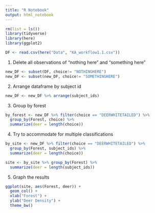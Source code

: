 ```yaml
---
title: "R Notebook"
output: html_notebook
---
```


```r
rm(list = ls())
library(tidyverse)
library(here)
library(ggplot2)
```


```r
DF <- read.csv(here("Data", "KA_workflow1.1.csv"))
```

1. Delete all observations of "nothing here" and "something here"
```r
new_DF <- subset(DF, choice!= "NOTHINGHERE")
new_DF <- subset(new_DF, choice!= "SOMETHINGHERE")
```

2. Arrange dataframe by subject id
```r
new_DF <- new_DF %>% arrange(subject_ids)
```

3. Group by forest
```r
by_forest <- new_DF %>% filter(choice == "DEERWHITETAILED") %>% 
  group_by(Forest, choice) %>%
  summarize(deer = length(choice))
```

4. Try to accommodate for multiple classifications
```r
by_site <- new_DF %>% filter(choice == "DEERWHITETAILED") %>% 
  group_by(Forest, subject_ids) %>%
  summarize(deer = length(choice))

site <- by_site %>% group_by(Forest) %>%
  summarize(deer = length(subject_ids))
```

5. Graph the results
```r
ggplot(site, aes(Forest, deer)) +
  geom_col() +
  xlab("Forest") +
  ylab("Deer Density") +
  theme_bw()
```


